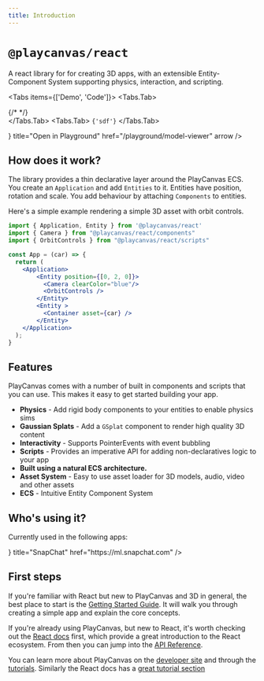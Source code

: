 ```yaml
---
title: Introduction
---
```



# `@playcanvas/react`

A react library for for creating 3D apps, with an extensible Entity-Component System supporting physics, interaction, and scripting.


<Tabs items={['Demo', 'Code']}>
  <Tabs.Tab>
    <div className='w-full aspect-video rounded-xl overflow-hidden'>
      <ReactQueryProvider>
        {/* <PlayCanvasCanvas className='hover:cursor-grab active:cursor-grabbing w-full' fillMode="NONE" resolutionMode="AUTO">
          <pcentity name="ParentEntity">
           <pcentity name="ChildEntity" />
           <pcentity name="OtherChildEntity" />
          </pcentity>
        </PlayCanvasCanvas> */}
      </ReactQueryProvider>
    </div>
  </Tabs.Tab>
  <Tabs.Tab>
    <Code data-language="jsx">{'sdf'}</Code>
  </Tabs.Tab>
</Tabs>

<Cards num={3}>
  <Cards.Card
    icon={<Terminal />}
    title="Open in Playground"
    href="/playground/model-viewer"
    arrow
  />
  <OpenHomePageExampleInCodeSandbox />
  <OpenHomePageExampleInStackBlitz />
</Cards>



## How does it work?

The library provides a thin declarative layer around the PlayCanvas ECS. You create an `Application` and add `Entities` to it. Entities have position, rotation and scale. You add behaviour by attaching `Components` to entities.

Here's a simple example rendering a simple 3D asset with orbit controls.

```jsx copy
import { Application, Entity } from '@playcanvas/react'
import { Camera } from "@playcanvas/react/components"
import { OrbitControls } from "@playcanvas/react/scripts"

const App = (car) => {
  return (
    <Application>
        <Entity position={[0, 2, 0]}>
          <Camera clearColor="blue"/>
          <OrbitControls />
        </Entity>
        <Entity >
          <Container asset={car} />
        </Entity>
    </Application>
  );
}
```

## Features

PlayCanvas comes with a number of built in components and scripts that you can use. This makes it easy to get started building your app.

- **Physics** - Add rigid body components to your entities to enable physics sims
- **Gaussian Splats** - Add a `GSplat` component to render high quality 3D content
- **Interactivity** - Supports PointerEvents with event bubbling
- **Scripts** - Provides an imperative API for adding non-declaratives logic to your app
- **Built using a natural ECS architecture.**
- **Asset System** - Easy to use asset loader for 3D models, audio, video and other assets
- **ECS** - Intuitive Entity Component System

## Who's using it?
Currently used in the following apps:

<Cards>
  <Cards.Card
    icon={<Icons.snapchat />}
    title="SnapChat"
    href="https://ml.snapchat.com"
  />
</Cards>

## First steps

If you're familiar with React but new to PlayCanvas and 3D in general, the best place to start is the [Getting Started Guide](/docs/getting-started). It will walk you through creating a simple app and explain the core concepts.

If you're already using PlayCanvas, but new to React, it's worth checking out the [React docs](https://react.dev/learn) first, which provide a great introduction to the React ecosystem. From then you can jump into the [API Reference](/docs/api-reference).

You can learn more about PlayCanvas on the [developer site](https://developer.playcanvas.com/) and through the [tutorials](https://developer.playcanvas.com/tutorials/). Similarly the React docs has a [great tutorial section](https://react.dev/learn)
